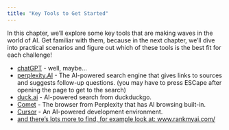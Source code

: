 ```yaml
---
title: "Key Tools to Get Started"
---
```


In this chapter, we'll explore some key tools that are making waves in the world of AI. Get familiar with them, because in the next chapter, we'll dive into practical scenarios and figure out which of these tools is the best fit for each challenge!

*   [chatGPT](https://chat.openai.com/) - well, maybe...
*   [perplexity.AI](https://www.perplexity.ai/) - The AI-powered search engine that gives links to sources and suggests follow-up questions. (you may have to press ESCape after opening the page to get to the search)
*   [duck.ai](https://duck.ai) - AI-powered search from duckduckgo. 
*   [Comet](https://www.perplexity.ai/comet) - The browser from Perplexity that has AI browsing built-in.
*   [Cursor](https://cursor.sh/) - An AI-powered development environment.
*   [and there's lots more to find, for example look at: www.rankmyai.com/](https://www.rankmyai.com/)
